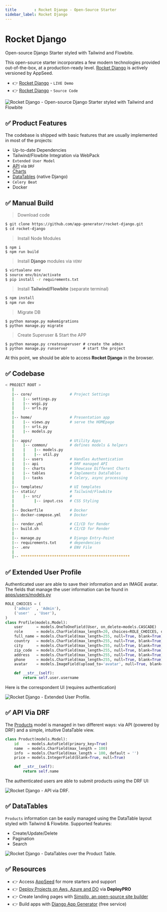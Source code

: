 ```yaml
---
title        : Rocket Django - Open-Source Starter
sidebar_label: Rocket Django
---
```


# Rocket Django

<SubHeading>Open-source Django Starter styled with Tailwind and Flowbite.</SubHeading>

This open-source starter incorporates a few modern technologies provided out-of-the-box, at a production-ready level. 
[Rocket Django](https://github.com/app-generator/rocket-django) is actively versioned by AppSeed.

- 👉 [Rocket Django](https://rocket-django.onrender.com/) - `LIVE Demo`
- 👉 [Rocket Django](https://github.com/app-generator/rocket-django) - `Source Code`

![Rocket Django - Open-source Django Starter styled with Tailwind and Flowbite](https://github-production-user-asset-6210df.s3.amazonaws.com/51070104/276511947-84207026-b13d-4eff-bdf6-04a7b1a10c6c.jpg) 

## ✅ Product Features 

The codebase is shipped with basic features that are usually implemented in most of the projects: 

- Up-to-date Dependencies
- Tailwind/Flowbite Integration via WebPack
- `Extended User Model`
- [API](https://rocket-django.onrender.com/api/product/) via `DRF` 
- [Charts](https://rocket-django.onrender.com/charts/)
- [DataTables](https://rocket-django.onrender.com/tables/) (native Django) 
- `Celery Beat`
- Docker

## ✅ Manual Build 

> Download code

```bash
$ git clone https://github.com/app-generator/rocket-django.git
$ cd rocket-django
```
 
> Install Node Modules 

```
$ npm i
$ npm run build
```

> Install **Django** modules via `VENV`  

```bash
$ virtualenv env
$ source env/bin/activate
$ pip install -r requirements.txt
```

> Install **Tailwind/Flowbite** (separate terminal)

```bash
$ npm install
$ npm run dev        
```

> Migrate DB

```
$ python manage.py makemigrations
$ python manage.py migrate
```

> Create Superuser & Start the APP

```
$ python manage.py createsuperuser # create the admin
$ python manage.py runserver       # start the project
```

At this point, we should be able to access **Rocket Django** in the browser. 


## ✅ Codebase  

```bash
< PROJECT ROOT >
   |
   |-- core/                 # Project Settings 
   |    |-- settings.py 
   |    |-- wsgi.py     
   |    |-- urls.py     
   |
   |-- home/                 # Presentation app 
   |    |-- views.py         # serve the HOMEpage  
   |    |-- urls.py     
   |    |-- models.py
   |
   |-- apps/                 # Utility Apps 
   |    |-- common/          # defines models & helpers
   |    |    |-- models.py   
   |    |    |-- util.py 
   |    |-- users            # Handles Authentication 
   |    |-- api              # DRF managed API
   |    |-- charts           # Showcase Different Charts
   |    |-- tables           # Implements DataTables
   |    |-- tasks            # Celery, async processing
   |
   |-- templates/            # UI templates 
   |-- static/               # Tailwind/Flowbite 
   |    |-- src/             # 
   |         |-- input.css   # CSS Styling
   |
   |-- Dockerfile            # Docker
   |-- docker-compose.yml    # Docker 
   |
   |-- render.yml            # CI/CD for Render
   |-- build.sh              # CI/CD for Render 
   |
   |-- manage.py             # Django Entry-Point
   |-- requirements.txt      # dependencies
   |-- .env                  # ENV File
   |
   |-- *************************************************
```


## ✅ Extended User Profile 

Authenticated user are able to save their information and an IMAGE avatar. 
The fields that manage the user information can be found in [apps/users/models.py](https://github.com/app-generator/rocket-django/blob/main/apps/users/models.py) 

```python
ROLE_CHOICES = (
    ('admin'  , 'Admin'),
    ('user'  , 'User'),
)
class Profile(models.Model):
    user      = models.OneToOneField(User, on_delete=models.CASCADE)
    role      = models.CharField(max_length=20, choices=ROLE_CHOICES, default='user')
    full_name = models.CharField(max_length=255, null=True, blank=True)
    country   = models.CharField(max_length=255, null=True, blank=True)
    city      = models.CharField(max_length=255, null=True, blank=True)
    zip_code  = models.CharField(max_length=255, null=True, blank=True)
    address   = models.CharField(max_length=255, null=True, blank=True)
    phone     = models.CharField(max_length=255, null=True, blank=True)
    avatar    = models.ImageField(upload_to='avatar', null=True, blank=True)

    def __str__(self):
        return self.user.username
```

Here is the correspondent UI (requires authentication) 

![Rocket Django - Extended User Profile.](https://github-production-user-asset-6210df.s3.amazonaws.com/51070104/276511951-8eaf56b6-a77a-44a1-afba-1db4e6d584bb.jpg)


## ✅ API Via DRF 

The [Products](https://github.com/app-generator/rocket-django/blob/main/apps/common/models.py) model is managed in two different ways: via API (powered by DRF) and a simple, intuitive DataTable view. 

```python
class Product(models.Model):
    id    = models.AutoField(primary_key=True)
    name  = models.CharField(max_length = 100) 
    info  = models.CharField(max_length = 100, default = '')
    price = models.IntegerField(blank=True, null=True)

    def __str__(self):
        return self.name
```

The authenticated users are able to submit products using the DRF UI: 

![Rocket Django - API via DRF.](https://github-production-user-asset-6210df.s3.amazonaws.com/51070104/276511957-e3eb8f75-316a-4c01-a3fe-0cbe6287c0da.jpg)


## ✅ DataTables 

`Products` information can be easily managed using the DataTable layout styled with Tailwind & Flowbite. Supported features: 

- Create/Update/Delete 
- Pagination
- Search

![Rocket Django - DataTables over the Product Table.](https://github-production-user-asset-6210df.s3.amazonaws.com/51070104/276511955-5e279cab-6ee4-49a2-b584-b93b6c2a0f18.jpg)

## ✅ Resources

- 👉 Access [AppSeed](https://appseed.us/) for more starters and support 
- 👉 [Deploy Projects on Aws, Azure and DO](https://www.docs.deploypro.dev/) via **DeployPRO**
- 👉 Create landing pages with [Simpllo, an open-source site builder](https://www.simpllo.com/)
- 👉 Build apps with [Django App Generator](https://app-generator.dev/django/) (free service)